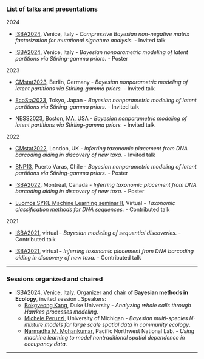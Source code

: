 ### List of talks and presentations

[2024]{.blue}

-   [ISBA2024](https://www.unive.it/web/en/2208/home), Venice, Italy - *Compressive Bayesian non-negative matrix factorization for mutational signature analysis.* - [Invited talk]{.gred}

-   [ISBA2024](https://www.unive.it/web/en/2208/home), Venice, Italy - *Bayesian nonparametric modeling of latent partitions via Stirling-gamma priors.* - [Poster]{.ggreen}

[2023]{.blue}

-   [CMstat2023](https://www.cmstatistics.org/CMStatistics2023/), Berlin, Germany - *Bayesian nonparametric modeling of latent partitions via Stirling-gamma priors.* - [Invited talk]{.gred}

-   [EcoSta2023](https://www.cmstatistics.org/EcoSta2023/), Tokyo, Japan - *Bayesian nonparametric modeling of latent partitions via Stirling-gamma priors.* - [Invited talk]{.gred}

-   [NESS2023](https://archive.nestat.org/symposium2023/html/), Boston, MA, USA - *Bayesian nonparametric modeling of latent partitions via Stirling-gamma priors.* - [Invited talk]{.gred}

[2022]{.blue}

-   [CMstat2022](https://www.cmstatistics.org/CMStatistics2022/), London, UK - *Inferring taxonomic placement from DNA barcoding aiding in discovery of new taxa.* - [Invited talk]{.gred}

-   [BNP13](https://midas.mat.uc.cl/bnp13/), Puerto Varas, Chile - *Bayesian nonparametric modeling of latent partitions via Stirling-gamma priors.* - [Poster]{.ggreen}

-   [ISBA2022](https://isbawebmaster.github.io/ISBA2022/), Montreal, Canada - *Inferring taxonomic placement from DNA barcoding aiding in discovery of new taxa.* - [Poster]{.ggreen}

-   [Luomos SYKE Machine Learning seminar II](https://www.syke.fi/en-US/Current/Events/LuomusSYKE_Machine_learning_seminar_II(61819)), Virtual - *Taxonomic classification methods for DNA sequences.* - [Contributed talk]{.gyellow}

[2021]{.blue}

-   [ISBA2021](https://events.stat.uconn.edu/ISBA2021/), virtual - *Bayesian modeling of sequential discoveries.* - [Contributed talk]{.gyellow}

-   [ISBA2021](https://events.stat.uconn.edu/ISBA2021/), virtual - *Inferring taxonomic placement from DNA barcoding aiding in discovery of new taxa.* - [Contributed talk]{.gyellow}

-----

### Sessions organized and chaired

-  [ISBA2024](https://www.unive.it/web/en/2208/home), Venice, Italy. Organizer and chair of **Bayesian methods in Ecology**, invited session . Speakers:
    - [Bokgyeong Kang](https://bokgyeong.github.io/), Duke University - *Analyzing whale calls through Hawkes processes modeling*.
    - [Michele Peruzzi](https://mkln.it/), University of Michigan - *Bayesian multi-species N-mixture models for large scale spatial data in community ecology*.
    - [Narmadha M. Mohankumar](https://scholar.google.com/citations?user=e61OCNUAAAAJ&hl=en), Pacific Northwest National Lab. - *Using machine learning to model nontraditional spatial dependence in occupancy data*.
    

------------------------------------------------------------------------
